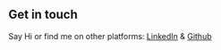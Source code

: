 ## Get in touch

Say Hi or find me on other platforms: [LinkedIn](https://www.linkedin.com/in/itsrishabhagarwal/) & [Github](https://github.com/Rishabh130498/)
